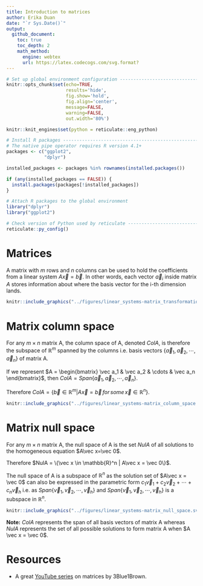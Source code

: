 ```yaml
---
title: Introduction to matrices     
author: Erika Duan
date: "`r Sys.Date()`"
output:
  github_document:
    toc: true
    toc_depth: 2
    math_method:
      engine: webtex
      url: https://latex.codecogs.com/svg.format?
---
```


```r
# Set up global environment configuration --------------------------------------
knitr::opts_chunk$set(echo=TRUE,
                      results='hide',
                      fig.show='hold',
                      fig.align='center',
                      message=FALSE,
                      warning=FALSE,
                      out.width='80%')

knitr::knit_engines$set(python = reticulate::eng_python)
```

```r
# Install R packages -----------------------------------------------------------
# The native pipe operator requires R version 4.1+ 
packages <- c("ggplot2",
              "dplyr")

installed_packages <- packages %in% rownames(installed.packages())

if (any(installed_packages == FALSE)) {
  install.packages(packages[!installed_packages])
}

# Attach R packages to the global environment
library("dplyr")
library("ggplot2")

# Check version of Python used by reticulate -----------------------------------
reticulate::py_config()
```


# Matrices     
A matrix with $m$ rows and $n$ columns can be used to hold the coefficients from a linear system $A\vec x = \vec b$. In other words, each vector $\vec a_i$ inside matrix $A$ stores information about where the basis vector for the i-th dimension lands.  

```r
knitr::include_graphics("../figures/linear_systems-matrix_transformations.svg")
```

# Matrix column space  
For any $m\times n$ matrix A, the column space of A, denoted $ColA$, is therefore the subspace of $\mathbb{R}^m$ spanned by the columns i.e. basis vectors $\{\vec a_1, \vec a_2, \cdots, \vec a_n\}$ of matrix A.  

If we represent $A = \begin{bmatrix} \vec a_1 & \vec a_2 & \cdots & \vec a_n \end{bmatrix}$, then $ColA=Span\{\vec a_1, \vec a_2, \cdots, \vec a_n\}$.  

Therefore $ColA = \{\vec b \in \mathbb{R}^m | A\vec x = \vec b \,for \,some \, \vec x \in \mathbb{R}^n\}$.    

```r
knitr::include_graphics("../figures/linear_systems-matrix_column_space.svg")
```


# Matrix null space   
For any $m\times n$ matrix A, the null space of A is the set $NulA$ of all solutions to the homogeneous equation $A\vec x=\vec 0$.  

Therefore $NulA = \{\vec x \in \mathbb{R}^n | A\vec x = \vec 0\}$.   

The null space of A is a subspace of $\mathbb{R}^n$ as the solution set of $A\vec x = \vec 0$ can also be expressed in the parametric form $c_1\vec v_1 + c_2\vec v_2 + \cdots + c_n\vec v_h$ i.e. as $Span\{\vec v_1, \vec v_2, \cdots, \vec v_h\}$ and $Span\{\vec v_1, \vec v_2, \cdots, \vec v_h\}$ is a subspace in $\mathbb{R}^n$.  

```r
knitr::include_graphics("../figures/linear_systems-matrix_null_space.svg")
```

**Note:** $ColA$ represents the span of all basis vectors of matrix A whereas $NulA$ represents the set of all possible solutions to form matrix A when $A \vec x = \vec 0$.    

# Resources  
+ A great [YouTube series](https://www.youtube.com/watch?v=kYB8IZa5AuE&list=PLZHQObOWTQDPD3MizzM2xVFitgF8hE_ab&index=3) on matrices by 3Blue1Brown.     